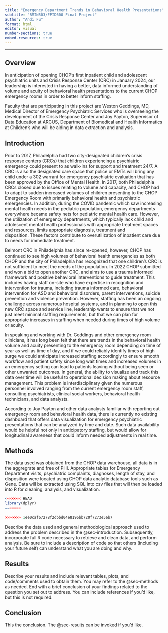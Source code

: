 ```yaml
---
title: "Emergency Department Trends in Behavioral Health Presentations"
subtitle: "BMIN503/EPID600 Final Project"
author: "Andi Fu"
format: html
editor: visual
number-sections: true
embed-resources: true
---
```


------------------------------------------------------------------------

## Overview {#sec-overview}

In anticipation of opening CHOP's first inpatient child and adolescent psychiatric units and Crisis Response Center (CRC) in January 2024, our leadership is interested in having a better, data informed understanding of volume and acuity of behavioral health presentations to the current CHOP emergency rooms in order to better inform staffing.

Faculty that are participating in this project are Weston Geddings, MD, Medical Director of Emergency Psychiatric Services who is overseeing the development of the Crisis Response Center and Joy Payton, Supervisor of Data Education at ARCUS, Department of Biomedical and Health Informatics at Children's who will be aiding in data extraction and analysis.

## Introduction {#sec-introduction}

Prior to 2017, Philadelphia had two city-designated children's crisis response centers (CRCs) that children experiencing a psychiatric emergency could present to as walk-ins for support and treatment 24/7. A CRC is also the designated care space that police or EMTs will bring any child under a 302 warrant for emergency psychiatric evaluation that has been approved by the Office of Mental Health. In 2017, both Philadelphia CRCs closed due to issues relating to volume and capacity, and CHOP had to adapt to sudden increased volumes of children presenting to the CHOP Emergency Room with primarily behavioral health and psychiatric emergencies. In addition, during the COVID pandemic which saw increasing mental health needs in the pediatric population, emergency departments everywhere became safety nets for pediatric mental health care. However, the utilization of emergency departments, which typically lack child and adolescent mental health professionals with appropriate treatment spaces and resources, limits appropriate diagnosis, treatment and disposition. These factors contribute to overutilization of inpatient care due to needs for immediate treatment.

Belmont CRC in Philadelphia has since re-opened, however, CHOP has continued to see high volumes of behavioral health emergencies as both CHOP and the city of Philadelphia has recognized that one children's CRC is not sufficient to meet the needs of the population. In 2022 CHOP submitted and won a bid to open another CRC, and aims to use a trauma informed framework and positive behavioral interventions to guide treatment. This includes having staff on-site who have expertise in recognition and intervention for trauma, including trauma informed care, behavioral intervention for ASD and behavioral disorders, parent interventions, suicide prevention and violence prevention. However, staffing has been an ongoing challenge across numerous hospital systems, and in planning to open this new CRC space and service line, leadership wants to ensure that we not just meet minimal staffing requirements, but that we can plan for appropriate increases in staffing when needed during times of high volume or acuity.

In speaking and working with Dr. Geddings and other emergency room clinicians, it has long been felt that there are trends in the behavioral health volume and acuity presenting to the emergency room depending on time of year as well as time of day, and if we could reliably identify times of high surge we could anticipate increased staffing accordingly to ensure smooth workflow and patient safety since long wait times and increased volumes in an emergency setting can lead to patients leaving without being seen or other unwanted outcomes. In general, the ability to visualize and track this data over time will be useful to operational decision making about resource management. This problem is interdisciplinary given the numerous personnel involved ranging from the current emergency room staff, consulting psychiatrists, clinical social workers, behavioral health technicians, and data analysts.

According to Joy Payton and other data analysts familiar with reporting out emergency room and behavioral health data, there is currently no existing dashboard that offers data visualization for emergency psychiatric presentations that can be analyzed by time and date. Such data availability would be helpful not only in anticipatory staffing, but would allow for longitudinal awareness that could inform needed adjustments in real time.

## Methods {#sec-methods}

The data used was obtained from the CHOP data warehouse, all data is in the aggregrate and free of PHI. Appropriate tables for Emergency Department visits, psychiatric complaints, diagnoses, length of stay, and disposition were located using CHOP data analytic database tools such as Gene. Data will be extracted using SQL into csv files that will then be loaded into R for cleaning, analysis, and visualization.

```r
<<<<<<< HEAD
library(dplyr)
=======

>>>>>>> 1ee0caf67278f2dbbd04e8196bb720f7273e56b7
```

Describe the data used and general methodological approach used to address the problem described in the @sec-introduction. Subsequently, incorporate full R code necessary to retrieve and clean data, and perform analysis. Be sure to include a description of code so that others (including your future self) can understand what you are doing and why.

## Results {#sec-results}

Describe your results and include relevant tables, plots, and code/comments used to obtain them. You may refer to the @sec-methods as needed. End with a brief conclusion of your findings related to the question you set out to address. You can include references if you'd like, but this is not required.

## Conclusion

This the conclusion. The @sec-results can be invoked if you'd like.
